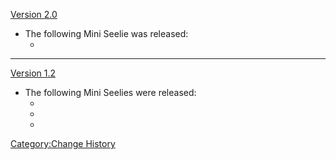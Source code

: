 [[Version 2.0]]
* The following Mini Seelie was released:
** {{Item|Mini Seelie: Viola}}
----
[[Version 1.2]]
* The following Mini Seelies were released:
** {{Item|Mini Seelie: Curcuma}}
** {{Item|Mini Seelie: Dayflower}}
** {{Item|Mini Seelie: Rosé}}
<noinclude>[[Category:Change History]]</noinclude>